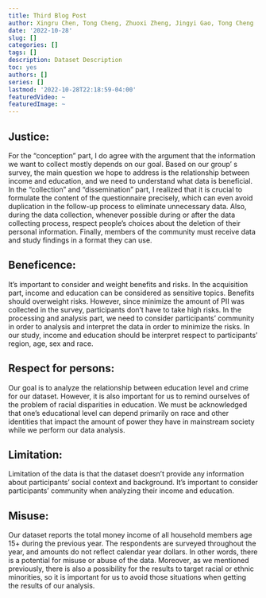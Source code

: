 ```yaml
---
title: Third Blog Post
author: Xingru Chen, Tong Cheng, Zhuoxi Zheng, Jingyi Gao, Tong Cheng
date: '2022-10-28'
slug: []
categories: []
tags: []
description: Dataset Description
toc: yes
authors: []
series: []
lastmod: '2022-10-28T22:18:59-04:00'
featuredVideo: ~
featuredImage: ~
---
```

## Justice:

For the “conception” part, I do agree with the argument that the information we want to collect mostly depends on our goal. Based on our group’ s survey, the main question we hope to address is the relationship between income and education, and we need to understand what data is beneficial.
In the “collection” and “dissemination” part, I realized that it is crucial to formulate the content of the questionnaire precisely, which can even avoid duplication in the follow-up process to eliminate unnecessary data.
Also, during the data collection, whenever possible during or after the data collecting process, respect people's choices about the deletion of their personal information.
Finally, members of the community must receive data and study findings in a format they can use.


## Beneficence:
	
It’s important to consider and weight benefits and risks. 
In the acquisition part, income and education can be considered as sensitive topics. Benefits should overweight risks. However, since minimize the amount of PII was collected in the survey, participants don’t have to take high risks. 
In the processing and analysis part, we need to consider participants’ community in order to analysis and interpret the data in order to minimize the risks. In our study, income and education should be interpret respect to participants’ region, age, sex and race.

## Respect for persons: 

Our goal is to analyze the relationship between education level and crime for our dataset.  However, it is also important for us to remind ourselves of the problem of racial disparities in education. We must be acknowledged that one's educational level can depend primarily on race and other identities that impact the amount of power they have in mainstream society while we perform our data analysis. 

## Limitation:

Limitation of the data is that the dataset doesn’t provide any information about participants’ social context and background. It’s important to consider participants’ community when analyzing their income and education. 

## Misuse:

Our dataset reports the total money income of all household members age 15+ during the previous year. The respondents are surveyed throughout the year, and amounts do not reflect calendar year dollars. In other words,  there is a potential for misuse or abuse of the data. Moreover, as we mentioned previously, there is also a possibility for the results to target racial or ethnic minorities, so it is important for us to avoid those situations when getting the results of our analysis.

